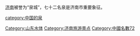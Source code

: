 {{catmore|七十二名泉|山东济南·七十二名泉}}
[[济南|济南]]被誉为“泉城”，七十二名泉是济南市重要象征。

[[category:中国的泉|category:中国的泉]]
[[Category:山东水体|Category:山东水体]]
[[Category:济南旅游景点|Category:济南旅游景点]]
[[Category:中國名數72|Category:中國名數72]]